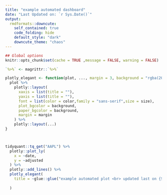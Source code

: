 ```yaml
---
title: "example automated dashboard"
date: "Last Updated on: `r Sys.Date()`"
output:
  rmdformats::downcute:
    self_contained: true
    code_folding: hide
    default_style: "dark"
    downcute_theme: "chaos"
---
```



```r
## Global options
knitr::opts_chunk$set(cache = TRUE ,message = FALSE, warning = FALSE)
```

```r

`%>%` <- magrittr::`%>%`

plotly_elegant <- function(plot, ..., margin = 3, background = "rgba(20,20,21,1)", color = "#ffffff",size = 16) {
  plot %>%
    plotly::layout(
      xaxis = list(title = ""),
      yaxis = list(title = ""),
      font = list(color = color,family = "sans-serif",size = size),
      plot_bgcolor = background,
      paper_bgcolor = background,
      margin = margin
    ) %>%
    plotly::layout(...)
}



tidyquant::tq_get("AAPL") %>% 
  plotly::plot_ly(
    x = ~date,
    y = ~adjusted
  ) %>% 
  plotly::add_lines() %>% 
  plotly_elegant(
    title = ~glue::glue("example automated plot <br> updated last on {Sys.Date()}")
    
  )


```

